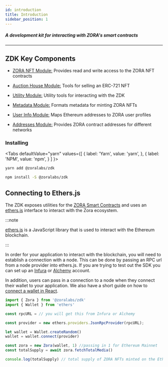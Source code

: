 ```yaml
---
id: introduction
title: Introduction
sidebar_position: 1
---
```



##### A development kit for interacting with ZORA's smart contracts

---

## ZDK Key Components

- [ZORA NFT Module:](/docs/developer-tools/zdk/zora-nfts) Provides read and write access to the ZORA NFT contracts

- [Auction House Module:](/docs/developer-tools/zdk/auction-house) Tools for selling an ERC-721 NFT

- [Utility Module:](/docs/developer-tools/zdk/utility) Utility tools for interacting with the ZDK

- [Metadata Module:](/docs/developer-tools/zdk/metadata) Formats metadata for minting ZORA NFTs

- [User Info Module:](/docs/developer-tools/zdk/user-info) Maps Ethereum addresses to ZORA user profiles

- [Addresses Module:](/docs/developer-tools/zdk/addresses) Provides ZORA contract addresses for different networks

<!-- **[ZDK Diagram goes here]** -->

### Installing

<Tabs
  defaultValue="yarn"
  values={[
    { label: 'Yarn', value: 'yarn', },
    { label: 'NPM', value: 'npm', }
  ]
}>
<TabItem value="yarn">

```bash
yarn add @zoralabs/zdk
```

</TabItem>
<TabItem value="npm">

```bash
npm install -S @zoralabs/zdk
```

</TabItem>
</Tabs>

## Connecting to Ethers.js

The ZDK exposes utilities for the [ZORA Smart Contracts](../smart-contracts/smart-contracts) and uses an [ethers.js](https://docs.ethers.io/v5/) interface to interact with the Zora ecosystem.

:::note

[ethers.js](https://docs.ethers.io/v5/) is a JavaScript library that is used to interact with the Ethereum blockchain.

:::

In order for your application to interact with the blockchain, you will need to establish a connection with a node.
This can be done by passing an RPC url from a node provider into ethers.js.
If you are trying to test out the SDK you can set up an [Infura](https://infura.io/product/ethereum) or [Alchemy](https://www.alchemy.com/supernode) account.

In addition, users can pass in a connection to a node when they connect their wallet to your application.
We also have a short guide on how to [connect a wallet in React](../../guides/react-connect-wallet).

```typescript
import { Zora } from '@zoralabs/zdk'
import { Wallet } from 'ethers'

const rpcURL = // you will get this from Infura or Alchemy

const provider = new ethers.providers.JsonRpcProvider(rpcURL);

let wallet = Wallet.createRandom()
wallet = wallet.connect(provider)

const zora = new Zora(wallet, 1) //passing in 1 for Ethereum Mainnet
const totalSupply = await zora.fetchTotalMedia()

console.log(totalSupply) // total supply of ZORA NFTs minted on the Ethereum Mainnet
```
